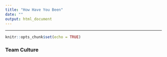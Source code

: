 ```yaml
---
title: "How Have You Been"
date: ""
output: html_document
---
```


<hr>

```r
knitr::opts_chunk$set(echo = TRUE)
```

### Team Culture

<br>

